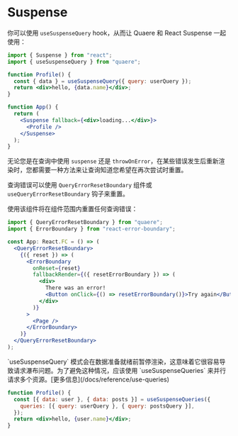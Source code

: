 
# Suspense

你可以使用 `useSuspenseQuery` hook，从而让 Quaere 和 React Suspense 一起使用：

```jsx
import { Suspense } from "react";
import { useSuspenseQuery } from "quaere";

function Profile() {
  const { data } = useSuspenseQuery({ query: userQuery });
  return <div>hello, {data.name}</div>;
}

function App() {
  return (
    <Suspense fallback={<div>loading...</div>}>
      <Profile />
    </Suspense>
  );
}
```

无论您是在查询中使用 `suspense` 还是 `throwOnError`，在某些错误发生后重新渲染时，您都需要一种方法来让查询知道您希望在再次尝试时重置。

查询错误可以使用 `QueryErrorResetBoundary` 组件或 `useQueryErrorResetBoundary` 钩子来重置。

使用该组件将在组件范围内重置任何查询错误：

```jsx
import { QueryErrorResetBoundary } from "quaere";
import { ErrorBoundary } from "react-error-boundary";

const App: React.FC = () => (
  <QueryErrorResetBoundary>
    {({ reset }) => (
      <ErrorBoundary
        onReset={reset}
        fallbackRender={({ resetErrorBoundary }) => (
          <div>
            There was an error!
            <Button onClick={() => resetErrorBoundary()}>Try again</Button>
          </div>
        )}
      >
        <Page />
      </ErrorBoundary>
    )}
  </QueryErrorResetBoundary>
);
```

<Callout>
  `useSuspenseQuery`
  模式会在数据准备就绪前暂停渲染，这意味着它很容易导致请求瀑布问题。为了避免这种情况，应该使用
  `useSuspenseQueries`
  来并行请求多个资源。[更多信息](/docs/reference/use-queries)
</Callout>

```jsx
function Profile() {
  const [{ data: user }, { data: posts }] = useSuspenseQueries({
    queries: [{ query: userQuery }, { query: postsQuery }],
  });
  return <div>hello, {user.name}</div>;
}
```
